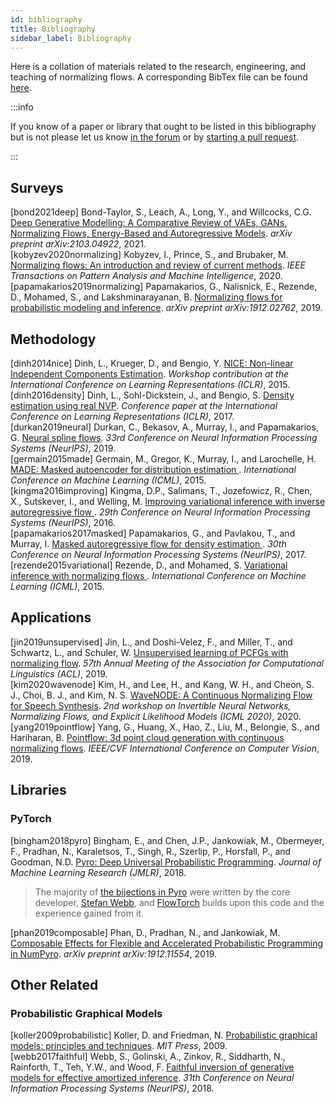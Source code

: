 ```yaml
---
id: bibliography
title: Bibliography
sidebar_label: Bibliography
---
```


Here is a collation of materials related to the research, engineering, and teaching of normalizing flows. A corresponding BibTex file can be found [here](https://github.com/facebookincubator/flowtorch/blob/new_interface/website/static/assets/normalizing-flows.bib).

:::info

If you know of a paper or library that ought to be listed in this bibliography but is not please let us know [in the forum](https://github.com/facebookincubator/flowtorch/discussions) or by [starting a pull request](https://github.com/facebookincubator/flowtorch/pulls).

:::

## Surveys
<div style={{ textIndent: "-1rem", paddingLeft: "1rem", paddingBottom: "0.5rem"}}>
<a name="bond2021deep" style={{ fontFamily: '"Consolas", "Lucida Sans", monospace', fontSize: '1rem' }}>[bond2021deep] </a> Bond-Taylor, S., Leach, A., Long, Y., and Willcocks, C.G. <a href="https://arxiv.org/abs/2103.04922"> Deep Generative Modelling: A Comparative Review of VAEs, GANs, Normalizing Flows, Energy-Based and Autoregressive Models</a>. <em>arXiv preprint arXiv:2103.04922</em>, 2021.
</div>

<div style={{ textIndent: "-1rem", paddingLeft: "1rem", paddingBottom: "0.5rem"}}>
<a name="kobyzev2020normalizing" style={{ fontFamily: '"Consolas", "Lucida Sans", monospace', fontSize: '1rem' }}>[kobyzev2020normalizing] </a> Kobyzev, I., Prince, S., and Brubaker, M. <a href="https://arxiv.org/abs/1908.09257"> Normalizing flows: An introduction and review of current methods</a>. <em>IEEE Transactions on Pattern Analysis and Machine Intelligence</em>, 2020.
</div>

<div style={{ textIndent: "-1rem", paddingLeft: "1rem", paddingBottom: "0.5rem"}}>
<a name="papamakarios2019normalizing" style={{ fontFamily: '"Consolas", "Lucida Sans", monospace', fontSize: '1rem' }}>[papamakarios2019normalizing] </a> Papamakarios, G., Nalisnick, E., Rezende, D., Mohamed, S., and Lakshminarayanan, B. <a href="https://arxiv.org/abs/1912.02762"> Normalizing flows for probabilistic modeling and inference</a>. <em>arXiv preprint arXiv:1912.02762</em>, 2019.
</div>

## Methodology
<div style={{ textIndent: "-1rem", paddingLeft: "1rem", paddingBottom: "0.5rem"}}>
<a name="dinh2014nice" style={{ fontFamily: '"Consolas", "Lucida Sans", monospace', fontSize: '1rem' }}>[dinh2014nice] </a> Dinh, L., Krueger, D., and Bengio, Y. <a href="https://arxiv.org/abs/1410.8516"> NICE: Non-linear Independent Components Estimation</a>. <em>Workshop contribution at the International Conference on Learning Representations (ICLR)</em>, 2015.
</div>

<div style={{ textIndent: "-1rem", paddingLeft: "1rem", paddingBottom: "0.5rem"}}>
<a name="dinh2016density" style={{ fontFamily: '"Consolas", "Lucida Sans", monospace', fontSize: '1rem' }}>[dinh2016density] </a> Dinh, L., Sohl-Dickstein, J., and Bengio, S. <a href="https://arxiv.org/abs/1605.08803"> Density estimation using real NVP</a>. <em>Conference paper at the International Conference on Learning Representations (ICLR)</em>, 2017.
</div>

<div style={{ textIndent: "-1rem", paddingLeft: "1rem", paddingBottom: "0.5rem"}}>
<a name="durkan2019neural" style={{ fontFamily: '"Consolas", "Lucida Sans", monospace', fontSize: '1rem' }}>[durkan2019neural] </a> Durkan, C.,  Bekasov, A., Murray, I., and Papamakarios, G. <a href="https://arxiv.org/abs/1906.04032"> Neural spline flows</a>. <em>33rd Conference on Neural Information Processing Systems (NeurIPS)</em>, 2019.
</div>

<div style={{ textIndent: "-1rem", paddingLeft: "1rem", paddingBottom: "0.5rem"}}>
<a name="germain2015made" style={{ fontFamily: '"Consolas", "Lucida Sans", monospace', fontSize: '1rem' }}>[germain2015made] </a> Germain, M., Gregor, K., Murray, I., and Larochelle, H. <a href="https://arxiv.org/abs/1502.03509"> MADE: Masked autoencoder for distribution estimation </a>. <em>International Conference on Machine Learning (ICML)</em>, 2015.
</div>

<div style={{ textIndent: "-1rem", paddingLeft: "1rem", paddingBottom: "0.5rem"}}>
<a name="kingma2016improving" style={{ fontFamily: '"Consolas", "Lucida Sans", monospace', fontSize: '1rem' }}>[kingma2016improving] </a> Kingma, D.P., Salimans, T., Jozefowicz, R., Chen, X., Sutskever, I., and Welling, M. <a href="https://arxiv.org/abs/1606.04934"> Improving variational inference with inverse autoregressive flow </a>. <em>29th Conference on Neural Information Processing Systems (NeurIPS)</em>, 2016.
</div>

<div style={{ textIndent: "-1rem", paddingLeft: "1rem", paddingBottom: "0.5rem"}}>
<a name="papamakarios2017masked" style={{ fontFamily: '"Consolas", "Lucida Sans", monospace', fontSize: '1rem' }}>[papamakarios2017masked] </a> Papamakarios, G., and Pavlakou, T., and Murray, I. <a href="https://arxiv.org/abs/1705.07057"> Masked autoregressive flow for density estimation </a>. <em>30th Conference on Neural Information Processing Systems (NeurIPS)</em>, 2017.
</div>

<div style={{ textIndent: "-1rem", paddingLeft: "1rem", paddingBottom: "0.5rem"}}>
<a name="rezende2015variational" style={{ fontFamily: '"Consolas", "Lucida Sans", monospace', fontSize: '1rem' }}>[rezende2015variational] </a> Rezende, D., and Mohamed, S. <a href="https://arxiv.org/abs/1505.05770"> Variational inference with normalizing flows </a>. <em>International Conference on Machine Learning (ICML)</em>, 2015.
</div>

## Applications
<div style={{ textIndent: "-1rem", paddingLeft: "1rem", paddingBottom: "0.5rem"}}>
<a name="jin2019unsupervised" style={{ fontFamily: '"Consolas", "Lucida Sans", monospace', fontSize: '1rem' }}>[jin2019unsupervised] </a> Jin, L., and Doshi-Velez, F., and Miller, T., and Schwartz, L., and Schuler, W. <a href="https://www.aclweb.org/anthology/P19-1234/"> Unsupervised learning of PCFGs with normalizing flow</a>. <em>57th Annual Meeting of the Association for Computational Linguistics (ACL)</em>, 2019.
</div>

<div style={{ textIndent: "-1rem", paddingLeft: "1rem", paddingBottom: "0.5rem"}}>
<a name="kim2020wavenode" style={{ fontFamily: '"Consolas", "Lucida Sans", monospace', fontSize: '1rem' }}>[kim2020wavenode] </a> Kim, H., and Lee, H., and Kang, W. H., and Cheon, S. J., Choi, B. J., and Kim, N. S. <a href="https://arxiv.org/abs/2006.04598"> WaveNODE: A Continuous Normalizing Flow for Speech Synthesis</a>. <em>2nd workshop on Invertible Neural Networks, Normalizing Flows, and Explicit Likelihood Models (ICML 2020)</em>, 2020.
</div>

<div style={{ textIndent: "-1rem", paddingLeft: "1rem", paddingBottom: "0.5rem"}}>
<a name="yang2019pointflow" style={{ fontFamily: '"Consolas", "Lucida Sans", monospace', fontSize: '1rem' }}>[yang2019pointflow] </a> Yang, G., Huang, X., Hao, Z., Liu, M., Belongie, S., and Hariharan, B. <a href="https://arxiv.org/abs/1906.12320"> Pointflow: 3d point cloud generation with continuous normalizing flows</a>. <em>IEEE/CVF International Conference on Computer Vision</em>, 2019.
</div>

## Libraries
### PyTorch
<div style={{ textIndent: "-1rem", paddingLeft: "1rem", paddingBottom: "0.5rem"}}>
<a name="bingham2018pyro" style={{ fontFamily: '"Consolas", "Lucida Sans", monospace', fontSize: '1rem' }}>[bingham2018pyro] </a> Bingham, E., and Chen, J.P., Jankowiak, M., Obermeyer, F., Pradhan, N., Karaletsos, T., Singh, R., Szerlip, P., Horsfall, P., and Goodman, N.D. <a href="https://pyro.ai/"> Pyro: Deep Universal Probabilistic Programming</a>. <em>Journal of Machine Learning Research (JMLR)</em>, 2018.
</div>

> The majority of [the bijections in Pyro](https://github.com/pyro-ppl/pyro/tree/dev/pyro/distributions/transforms) were written by the core developer, [Stefan Webb](https://stefanwebb.me), and [FlowTorch](https://flowtorch.ai) builds upon this code and the experience gained from it.

<div style={{ textIndent: "-1rem", paddingLeft: "1rem", paddingBottom: "0.5rem"}}>
<a name="phan2019composable" style={{ fontFamily: '"Consolas", "Lucida Sans", monospace', fontSize: '1rem' }}>[phan2019composable] </a> Phan, D., Pradhan, N., and Jankowiak, M. <a href="https://num.pyro.ai/en/stable/"> Composable Effects for Flexible and Accelerated Probabilistic Programming in NumPyro</a>. <em>arXiv preprint arXiv:1912.11554</em>, 2019.
</div>

## Other Related
### Probabilistic Graphical Models
<div style={{ textIndent: "-1rem", paddingLeft: "1rem", paddingBottom: "0.5rem"}}>
<a name="koller2009probabilistic" style={{ fontFamily: '"Consolas", "Lucida Sans", monospace', fontSize: '1rem' }}>[koller2009probabilistic] </a> Koller, D. and Friedman, N. <a href="https://mitpress.mit.edu/books/probabilistic-graphical-models"> Probabilistic graphical models: principles and techniques</a>. <em>MIT Press</em>, 2009.
</div>

<div style={{ textIndent: "-1rem", paddingLeft: "1rem", paddingBottom: "0.5rem"}}>
<a name="webb2017faithful" style={{ fontFamily: '"Consolas", "Lucida Sans", monospace', fontSize: '1rem' }}>[webb2017faithful] </a> Webb, S., Golinski, A., Zinkov, R., Siddharth, N., Rainforth, T., Teh, Y.W., and Wood, F. <a href="https://arxiv.org/abs/1712.00287"> Faithful inversion of generative models for effective amortized inference</a>. <em>31th Conference on Neural Information Processing Systems (NeurIPS)</em>, 2018.
</div>
